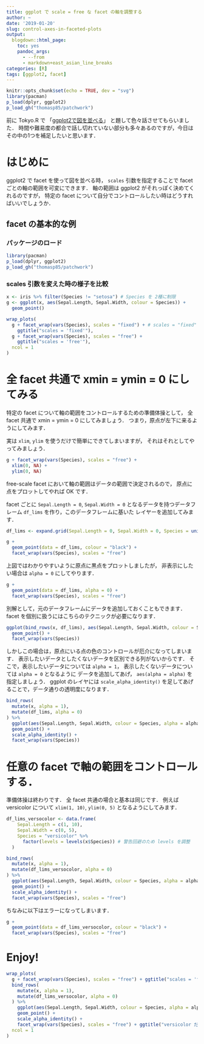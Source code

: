 ```yaml
---
title: ggplot で scale = free な facet の軸を調整する
author: ~
date: '2019-01-20'
slug: control-axes-in-faceted-plots
output:
  blogdown::html_page:
    toc: yes
    pandoc_args: 
      - --from
      - markdown+east_asian_line_breaks
categories: [R]
tags: [ggplot2, facet]
---
```


```r
knitr::opts_chunk$set(echo = TRUE, dev = "svg")
library(pacman)
p_load(dplyr, ggplot2)
p_load_gh("thomasp85/patchwork")
```

前に Tokyo.R で
「[ggplot2で図を並べる](https://atusy.github.io/presentation/tokyor073/tokyor073-multi-ggplot2.html?raw#/)」
と題して色々話させてもらいました．
時間や難易度の都合で話し切れていない部分も多々あるのですが，今日はその中の1つを補足したいと思います．

# はじめに {#intro}

ggplot2 で facet を使って図を並べる時， `scales` 引数を指定することで
facet ごとの軸の範囲を可変にできます．
軸の範囲は ggplot2 がそれっぽく決めてくれるのですが，
特定の facet について自分でコントロールしたい時はどうすればいいでしょうか．

## facet の基本的な例 {#facet-basics}

### パッケージのロード {#pkg}

```r
library(pacman)
p_load(dplyr, ggplot2)
p_load_gh("thomasp85/patchwork")
```

### scales 引数を変えた時の様子を比較 {#compare-scales-args}

```r
x <- iris %>% filter(Species != "setosa") # Species を 2種に制限
g <- ggplot(x, aes(Sepal.Length, Sepal.Width, colour = Species)) +
  geom_point()

wrap_plots(
  g + facet_wrap(vars(Species), scales = "fixed") + # scales = "fixed" が既定値
    ggtitle("scales = 'fixed'"), 
  g + facet_wrap(vars(Species), scales = "free") +
    ggtitle("scales = 'free'"),
  ncol = 1
)
```



# 全 facet 共通で xmin = ymin = 0 にしてみる {#include-origin}

特定の facet について軸の範囲をコントロールするための準備体操として，
全 facet 共通で xmin = ymin = 0 にしてみましょう．
つまり，原点が左下に来るようにしてみます．

実は `xlim`, `ylim` を使うだけで簡単にできてしまいますが，
それはそれとしてやってみましょう．

```r
g + facet_wrap(vars(Species), scales = "free") + 
  xlim(0, NA) + 
  ylim(0, NA)
```


free-scale facet において軸の範囲はデータの範囲で決定されるので，
原点に点をプロットしてやれば OK です．

facet ごとに `Sepal.Length = 0`, `Sepal.Width = 0` となるデータを持つデータフレーム `df_lims` を作り，このデータフレームに基いた レイヤーを追加してみます．

```r
df_lims <- expand.grid(Sepal.Length = 0, Sepal.Width = 0, Species = unique(x$Species))

g +
  geom_point(data = df_lims, colour = "black") +
  facet_wrap(vars(Species), scales = "free")
```

上図ではわかりやすいように原点に黒点をプロットしましたが，
非表示にしたい場合は `alpha = 0` にしてやります．

```r
g +
  geom_point(data = df_lims, alpha = 0) +
  facet_wrap(vars(Species), scales = "free")
```

別解として，元のデータフレームにデータを追加しておくこともできます．
facet を個別に扱うにはこちらのテクニックが必要になります．

```r
ggplot(bind_rows(x, df_lims), aes(Sepal.Length, Sepal.Width, colour = Species)) +
  geom_point() +
  facet_wrap(vars(Species))
```

しかしこの場合は，原点にいる点の色のコントロールが厄介になってしまいます．
表示したいデータとしたくないデータを区別できる列がないからです．
そこで，表示したいデータについては `alpha = 1`，
表示したくないデータについては `alpha = 0` となるように
データを追加してあげ， `aes(alpha = alpha)` を指定しましょう．
ggplot のレイヤには `scale_alpha_identity()`
を足してあげることで，データ通りの透明度になります．

```r
bind_rows(
  mutate(x, alpha = 1),
  mutate(df_lims, alpha = 0)
) %>%
  ggplot(aes(Sepal.Length, Sepal.Width, colour = Species, alpha = alpha)) +
  geom_point() +
  scale_alpha_identity() +
  facet_wrap(vars(Species))
```

# 任意の facet で軸の範囲をコントロールする．

準備体操は終わりです．
全 facet 共通の場合と基本は同じです．
例えば versicolor について `xlim(1, 10)`, `ylim(0, 5)` となるようにしてみます．

```r
df_lims_versocolor <- data.frame(
    Sepal.Length = c(1, 10), 
    Sepal.Width = c(0, 5),
    Species = "versicolor" %>%
      factor(levels = levels(x$Species)) # 警告回避のため levels を調整
  )

bind_rows(
  mutate(x, alpha = 1),
  mutate(df_lims_versocolor, alpha = 0)
) %>%
  ggplot(aes(Sepal.Length, Sepal.Width, colour = Species, alpha = alpha)) +
  geom_point() +
  scale_alpha_identity() +
  facet_wrap(vars(Species), scales = "free")
```

ちなみに以下はエラーになってしまいます．

```r
g +
  geom_point(data = df_lims_versocolor, colour = "black") +
  facet_wrap(vars(Species), scales = "free")
```

# Enjoy!


```r
wrap_plots(
  g + facet_wrap(vars(Species), scales = "free") + ggtitle("scales = 'free'"),
  bind_rows(
    mutate(x, alpha = 1),
    mutate(df_lims_versocolor, alpha = 0)
  ) %>%
    ggplot(aes(Sepal.Length, Sepal.Width, colour = Species, alpha = alpha)) +
    geom_point() +
    scale_alpha_identity() +
    facet_wrap(vars(Species), scales = "free") + ggtitle("versicolor だけx-y-軸を調整"),
  ncol = 1
)
```

